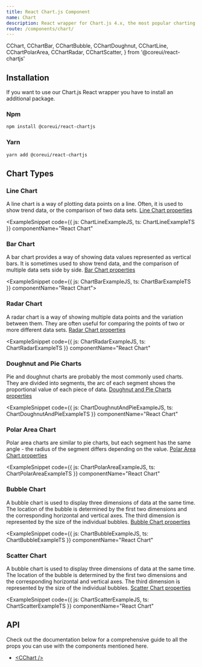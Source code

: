 ```yaml
---
title: React Chart.js Component
name: Chart
description: React wrapper for Chart.js 4.x, the most popular charting library.
route: /components/chart/
---
```


  CChart,
  CChartBar,
  CChartBubble,
  CChartDoughnut,
  CChartLine,
  CChartPolarArea,
  CChartRadar,
  CChartScatter,
} from '@coreui/react-chartjs'


## Installation

If you want to use our Chart.js React wrapper you have to install an additional package.

### Npm

```bash
npm install @coreui/react-chartjs
```

### Yarn

```bash
yarn add @coreui/react-chartjs
```

## Chart Types

### Line Chart

A line chart is a way of plotting data points on a line. Often, it is used to show trend data, or the comparison of two data sets.
[Line Chart properties](https://www.chartjs.org/docs/latest/charts/line.html#dataset-properties)


<ExampleSnippet
  code={{ js: ChartLineExampleJS, ts: ChartLineExampleTS }}
  componentName="React Chart"
>
  <ChartLineExample />
</ExampleSnippet>

### Bar Chart

A bar chart provides a way of showing data values represented as vertical bars. It is sometimes used to show trend data, and the comparison of multiple data sets side by side. [Bar Chart properties](https://www.chartjs.org/docs/latest/charts/bar.html#dataset-properties)


<ExampleSnippet code={{ js: ChartBarExampleJS, ts: ChartBarExampleTS }} componentName="React Chart">
  <ChartBarExample />
</ExampleSnippet>

### Radar Chart

A radar chart is a way of showing multiple data points and the variation between them. They are often useful for comparing the points of two or more different data sets. [Radar Chart properties](https://www.chartjs.org/docs/latest/charts/radar.html#dataset-properties)


<ExampleSnippet
  code={{ js: ChartRadarExampleJS, ts: ChartRadarExampleTS }}
  componentName="React Chart"
>
  <ChartRadarExample />
</ExampleSnippet>

### Doughnut and Pie Charts

Pie and doughnut charts are probably the most commonly used charts. They are divided into segments, the arc of each segment shows the proportional value of each piece of data. [Doughnut and Pie Charts properties](https://www.chartjs.org/docs/latest/charts/doughnut.html#dataset-properties)


<ExampleSnippet
  code={{ js: ChartDoughnutAndPieExampleJS, ts: ChartDoughnutAndPieExampleTS }}
  componentName="React Chart"
>
  <ChartDoughnutAndPieExample />
</ExampleSnippet>

### Polar Area Chart

Polar area charts are similar to pie charts, but each segment has the same angle - the radius of the segment differs depending on the value. [Polar Area Chart properties](https://www.chartjs.org/docs/latest/charts/polar.html#dataset-properties)


<ExampleSnippet
  code={{ js: ChartPolarAreaExampleJS, ts: ChartPolarAreaExampleTS }}
  componentName="React Chart"
>
  <ChartPolarAreaExample />
</ExampleSnippet>

### Bubble Chart

A bubble chart is used to display three dimensions of data at the same time. The location of the bubble is determined by the first two dimensions and the corresponding horizontal and vertical axes. The third dimension is represented by the size of the individual bubbles. [Bubble Chart properties](https://www.chartjs.org/docs/latest/charts/bubble.html#dataset-properties)


<ExampleSnippet
  code={{ js: ChartBubbleExampleJS, ts: ChartBubbleExampleTS }}
  componentName="React Chart"
>
  <ChartBubbleExample />
</ExampleSnippet>

### Scatter Chart

A bubble chart is used to display three dimensions of data at the same time. The location of the bubble is determined by the first two dimensions and the corresponding horizontal and vertical axes. The third dimension is represented by the size of the individual bubbles. [Scatter Chart properties](https://www.chartjs.org/docs/latest/charts/scatter.html#dataset-properties)


<ExampleSnippet
  code={{ js: ChartScatterExampleJS, ts: ChartScatterExampleTS }}
  componentName="React Chart"
>
  <ChartScatterExample />
</ExampleSnippet>

## API

Check out the documentation below for a comprehensive guide to all the props you can use with the components mentioned here.

- [&lt;CChart /&gt;](./api/#cchart)
